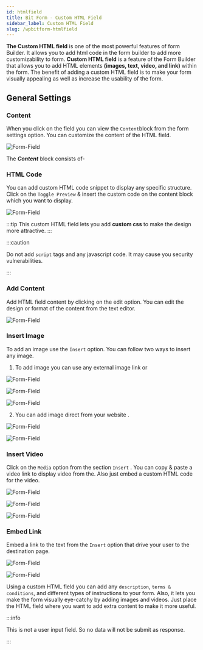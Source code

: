 ```yaml
---
id: htmlfield
title: Bit Form - Custom HTML Field
sidebar_label: Custom HTML Field
slug: /wpbitform-htmlfield
---
```





**The Custom HTML field** is one of the most powerful features of form Builder. It allows you to add html code in the form builder to add more customizability to form. **Custom HTML field** is a feature of the Form Builder that allows you to add HTML elements **(images, text, video, and link)** within the form. The benefit of adding a custom HTML field is to make your form visually appealing as well as increase the usability of the form.

## General Settings

### Content

When you click on the field you can view the `Content`block from the form settings option. You can customize the content of the HTML field.

<Image
  src="Field-Types/HTML/1. Content-Field-Bit-Form"
  alt="Form-Field"
  w="1900"
  h="300"
/>

The **_Content_** block consists of-

### HTML Code

You can add custom HTML code snippet to display any specific structure. Click on the `Toggle Preview` & insert the custom code on the content block which you want to display.


<Image
  src="Field-Types/HTML/2.Custom-HTML-Code"
  alt="Form-Field"
  w="1900"
  h="400"
/>


:::tip
This custom HTML field lets you add **custom css** to make the design more attractive.
:::

:::caution

Do not add `script` tags and any javascript code. It may cause you security vulnerabilities.

:::

### Add Content

Add HTML field content by clicking on the edit option. You can edit the design or format of the content from the text editor.


<Image
  src="Field-Types/HTML/3. Edit Content-Bit-Form"
  alt="Form-Field"
  w="1900"
  h="320"
/>

### Insert Image

To add an image use the `Insert` option. You can follow two ways to insert any image.

1. To add image you can use any external image link or


<Image
  src="Field-Types/HTML/4. Insert-Image-Link-Bit-Form"
  alt="Form-Field"
  w="1900"
  h="390"
/>

<Image
  src="Field-Types/HTML/5.  Insert Image-Bit-Form(3)"
  alt="Form-Field"
  w="1900"
  h="350"
/>


<Image
  src="Field-Types/HTML/6.Inserted-Image-Bit-Form"
  alt="Form-Field"
  w="1900"
  h="390"
/>

2. You can add image direct from your website .


<Image
  src="Field-Types/HTML/7. Image-Add-Media-Bit-Form"
  alt="Form-Field"
  w="1900"
  h="390"
/>


<Image
  src="Field-Types/HTML/8. Image-Add-Media-Bit-Form(2)"
  alt="Form-Field"
  w="1900"
  h="390"
/>

### Insert Video

Click on the `Media` option from the section `Insert` . You can copy & paste a video link to display video from the. Also just embed a custom HTML code for the video.


<Image
  src="Field-Types/HTML/9.Insert-Video-Bit-Form"
  alt="Form-Field"
  w="1900"
  h="390"
/>


<Image
  src="Field-Types/HTML/10. . Insert-Video-Bit-Form"
  alt="Form-Field"
  w="1900"
  h="350"
/>


<Image
  src="Field-Types/HTML/11. Embed-Video-Bit-Form"
  alt="Form-Field"
  w="1900"
  h="390"
/>

### Embed Link

Embed a link to the text from the `Insert` option that drive your user to the destination page.

<Image
  src="Field-Types/HTML/12. Insert-Link-Bit-Form"
  alt="Form-Field"
  w="1900"
  h="320"
/>

<Image
  src="Field-Types/HTML/13. Insert-Link-Bit-Form(2)"
  alt="Form-Field"
  w="1900"
  h="320"
/>

Using a custom HTML field you can add any `description`, `terms & conditions`, and different types of instructions to your form. Also, it lets you make the form visually eye-catchy by adding images and videos. Just place the HTML field where you want to add extra content to make it more useful.

:::info

This is not a user input field. So no data will not be submit as response.

:::




<Feedback/>